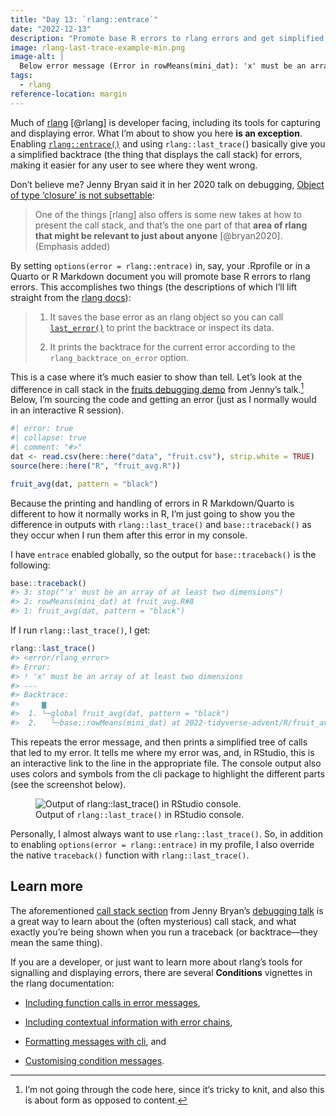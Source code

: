 ```yaml
---
title: "Day 13: `rlang::entrace`"
date: "2022-12-13"
description: "Promote base R errors to rlang errors and get simplified backtraces with `options(error = rlang::entrace)` and `rlang::last_trace()`."
image: rlang-last-trace-example-min.png
image-alt: |
  Below error message (Error in rowMeans(mini_dat): 'x' must be an array of at least two dimensions) rlang::last_trace() is run. The output produced shows <error/rlang_error> in blue at the top, followed by Error (in yellow) with the error message printed. Lastly, there is a Backtrace. It is a tree with a box with numbered elements below it: 1. global fruit_avg(dat, pattern = 'black'), 2. base::rowMeans(mini_dat) at 2022-tidyverse-advent/R/fruit_avg.R:8:2. The file path is an interactive link.
tags: 
  - rlang
reference-location: margin
---
```


Much of [rlang](https://rlang.r-lib.org/index.html) [@rlang] is developer facing, including its tools for capturing and displaying error. What I'm about to show you here **is an exception**. Enabling [`rlang::entrace()`](https://rlang.r-lib.org/reference/rlang_backtrace_on_error.html) and using `rlang::last_trace(`) basically give you a simplified backtrace (the thing that displays the call stack) for errors, making it easier for any user to see where they went wrong.

Don't believe me? Jenny Bryan said it in her 2020 talk on debugging, [Object of type 'closure' is not subsettable](https://youtu.be/vgYS-F8opgE?t=1911):

> One of the things \[rlang\] also offers is some new takes at how to present the call stack, and that's the one part of that **area of rlang that might be relevant to just about anyone** [@bryan2020]. (Emphasis added)

By setting `options(error = rlang::entrace)` in, say, your .Rprofile or in a Quarto or R Markdown document you will promote base R errors to rlang errors. This accomplishes two things (the descriptions of which I'll lift straight from the [rlang docs](https://rlang.r-lib.org/reference/rlang_backtrace_on_error.html)):

> 1.  It saves the base error as an rlang object so you can call [`last_error()`](https://rlang.r-lib.org/reference/last_error.html) to print the backtrace or inspect its data.
>
> 2.  It prints the backtrace for the current error according to the `rlang_backtrace_on_error` option.

This is a case where it's much easier to show than tell. Let's look at the difference in call stack in the [fruits debugging demo](https://github.com/jennybc/debugging/blob/master/R/fruit_avg_demo_code.R) from Jenny's talk.[^1] Below, I'm sourcing the code and getting an error (just as I normally would in an interactive R session).

```r
#| error: true
#| collapse: true
#| comment: "#>"
dat <- read.csv(here::here("data", "fruit.csv"), strip.white = TRUE)
source(here::here("R", "fruit_avg.R"))

fruit_avg(dat, pattern = "black")
```

Because the printing and handling of errors in R Markdown/Quarto is different to how it normally works in R, I'm just going to show you the difference in outputs with `rlang::last_trace()` and `base::traceback()` as they occur when I run them after this error in my console.

I have `entrace` enabled globally, so the output for `base::traceback()` is the following:

``` r
base::traceback()
#> 3: stop("'x' must be an array of at least two dimensions")
#> 2: rowMeans(mini_dat) at fruit_avg.R#8
#> 1: fruit_avg(dat, pattern = "black")
```

If I run `rlang::last_trace()`, I get:

``` r
rlang::last_trace()
#> <error/rlang_error>
#> Error:
#> ! 'x' must be an array of at least two dimensions
#> ---
#> Backtrace:
#>     ▆
#>  1. └─global fruit_avg(dat, pattern = "black")
#>  2.   └─base::rowMeans(mini_dat) at 2022-tidyverse-advent/R/fruit_avg.R:8:2
```

This repeats the error message, and then prints a simplified tree of calls that led to my error. It tells me where my error was, and, in RStudio, this is an interactive link to the line in the appropriate file. The console output also uses colors and symbols from the cli package to highlight the different parts (see the screenshot below).

![Output of `rlang::last_trace()` in RStudio console.](rlang-last-trace-example-min.png){fig-alt="Below error message (Error in rowMeans(mini_dat): 'x' must be an array of at least two dimensions) rlang::last_trace() is run. The output produced shows <error/rlang_error> in blue at the top, followed by Error (in yellow) with the error message printed. Lastly, there is a Backtrace. It is a tree with a box with numbered elements below it: 1. global fruit_avg(dat, pattern = \"black\"), 2. base::rowMeans(mini_dat) at 2022-tidyverse-advent/R/fruit_avg.R:8:2. The file path is an interactive link."}

Personally, I almost always want to use `rlang::last_trace()`. So, in addition to enabling `options(error = rlang::entrace)` in my profile, I also override the native `traceback()` function with `rlang::last_trace()`.

## Learn more

The aforementioned [call stack section](https://youtu.be/vgYS-F8opgE?t=1911) from Jenny Bryan's [debugging talk](https://www.youtube.com/watch?v=vgYS-F8opgE) is a great way to learn about the (often mysterious) call stack, and what exactly you're being shown when you run a traceback (or backtrace---they mean the same thing).

If you are a developer, or just want to learn more about rlang's tools for signalling and displaying errors, there are several **Conditions** vignettes in the rlang documentation:

-   [Including function calls in error messages](https://rlang.r-lib.org/reference/topic-error-call.html),

-   [Including contextual information with error chains](https://rlang.r-lib.org/reference/topic-error-chaining.html),

-   [Formatting messages with cli](https://rlang.r-lib.org/reference/topic-condition-formatting.html), and

-   [Customising condition messages](https://rlang.r-lib.org/reference/topic-condition-customisation.html).

[^1]: I'm not going through the code here, since it's tricky to knit, and also this is about form as opposed to content.
